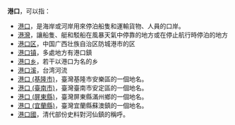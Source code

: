 
'''港口'''，可以指：
* [[港口|港口]]，是海岸或河岸用來停泊船隻和運輸貨物、人員的口岸。
* [[港灣|港灣]]，讓船隻、艇和駁船在風暴天氣中停靠的地方或在停止航行時停泊的地方
* [[港口区|港口区]]，中国广西壮族自治区防城港市的区
* [[港口镇|港口镇]]，多處地方有港口鎮
* [[港口乡|港口乡]]，若干以港口为名的乡
* [[港口溪|港口溪]]，台湾河流
* [[港口_(基隆市)|港口 (基隆市)]]，臺灣基隆市安樂區的一個地名。
* [[港口_(臺南市)|港口 (臺南市)]]，臺灣臺南市安定區的一個地名。
* [[港口_(屏東縣)|港口 (屏東縣)]]，臺灣屏東縣滿州鄉的一個地名。
* [[港口_(宜蘭縣)|港口 (宜蘭縣)]]，臺灣宜蘭縣蘇澳鎮的一個地名。
* [[河仙镇|港口國]]，清代部份史料對河仙鎮的稱呼。

{{消歧義|G|Cat=二字地名消歧义}}